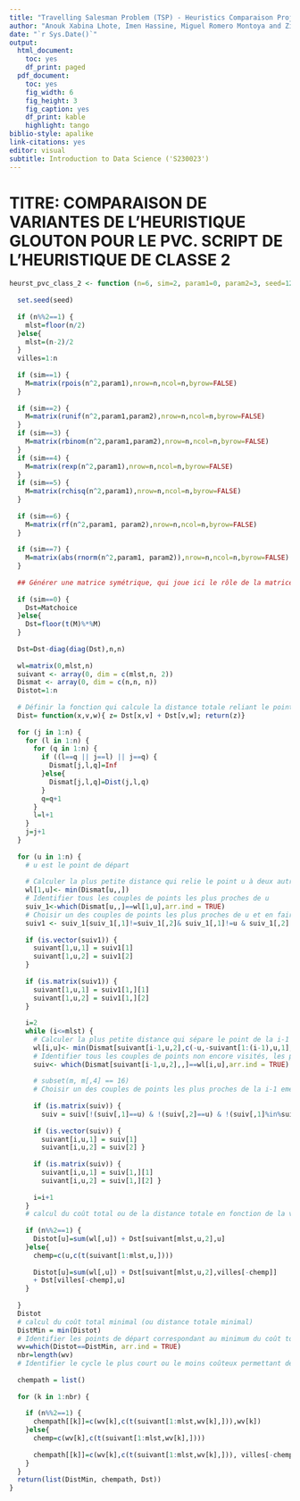 ```yaml
---
title: "Travelling Salesman Problem (TSP) - Heuristics Comparaison Project"
author: "Anouk Xabina Lhote, Imen Hassine, Miguel Romero Montoya and Zildete Landim Crausaz"
date: "`r Sys.Date()`"
output:
  html_document:
    toc: yes
    df_print: paged
  pdf_document:
    toc: yes
    fig_width: 6
    fig_height: 3
    fig_caption: yes
    df_print: kable
    highlight: tango
biblio-style: apalike
link-citations: yes
editor: visual
subtitle: Introduction to Data Science ('S230023')
---
```


# TITRE: COMPARAISON DE VARIANTES DE L'HEURISTIQUE GLOUTON POUR LE PVC. SCRIPT DE L'HEURISTIQUE DE CLASSE 2

```r
heurst_pvc_class_2 <- function (n=6, sim=2, param1=0, param2=3, seed=1240, Matchoice=Mat_default){
  
  set.seed(seed)
  
  if (n%%2==1) {
    mlst=floor(n/2)
  }else{
    mlst=(n-2)/2
  }
  villes=1:n
  
  if (sim==1) {
    M=matrix(rpois(n^2,param1),nrow=n,ncol=n,byrow=FALSE)
  }
  
  if (sim==2) {
    M=matrix(runif(n^2,param1,param2),nrow=n,ncol=n,byrow=FALSE)
  }
  if (sim==3) {
    M=matrix(rbinom(n^2,param1,param2),nrow=n,ncol=n,byrow=FALSE)
  }
  if (sim==4) {
    M=matrix(rexp(n^2,param1),nrow=n,ncol=n,byrow=FALSE)
  }
  if (sim==5) {
    M=matrix(rchisq(n^2,param1),nrow=n,ncol=n,byrow=FALSE)
  }
  
  if (sim==6) {
    M=matrix(rf(n^2,param1, param2),nrow=n,ncol=n,byrow=FALSE)
  }
  
  if (sim==7) {
    M=matrix(abs(rnorm(n^2,param1, param2)),nrow=n,ncol=n,byrow=FALSE)
  }
  
  ## Générer une matrice symétrique, qui joue ici le rôle de la matrice des distances entre les villes.
  
  if (sim==0) {
    Dst=Matchoice
  }else{
    Dst=floor(t(M)%*%M)
  }
  
  Dst=Dst-diag(diag(Dst),n,n)
  
  wl=matrix(0,mlst,n)
  suivant <- array(0, dim = c(mlst,n, 2))
  Dismat <- array(0, dim = c(n,n, n))
  Distot=1:n
  
  # Définir la fonction qui calcule la distance totale reliant le point u à deux autres points v et w
  Dist= function(x,v,w){ z= Dst[x,v] + Dst[v,w]; return(z)}
  
  for (j in 1:n) {
    for (l in 1:n) {
      for (q in 1:n) {
        if ((l==q || j==l) || j==q) {
          Dismat[j,l,q]=Inf
        }else{
          Dismat[j,l,q]=Dist(j,l,q)
        }
        q=q+1
      }
      l=l+1
    }
    j=j+1
  }
  
  for (u in 1:n) {
    # u est le point de départ
    
    # Calculer la plus petite distance qui relie le point u à deux autres points à visiter
    wl[1,u]<- min(Dismat[u,,])
    # Identifier tous les couples de points les plus proches de u
    suiv_1<-which(Dismat[u,,]==wl[1,u],arr.ind = TRUE)
    # Choisir un des couples de points les plus proches de u et en faire les étape 1 et 2 du voyage
    suiv1 <- suiv_1[suiv_1[,1]!=suiv_1[,2]& suiv_1[,1]!=u & suiv_1[,2]!=u,]
    
    if (is.vector(suiv1)) {
      suivant[1,u,1] = suiv1[1]
      suivant[1,u,2] = suiv1[2] 
    }
    
    if (is.matrix(suiv1)) {
      suivant[1,u,1] = suiv1[1,][1]
      suivant[1,u,2] = suiv1[1,][2]
    }
    
    i=2
    while (i<=mlst) {
      # Calculer la plus petite distance qui sépare le point de la i-1 eme étape des autres points non encore visités
      wl[i,u]<- min(Dismat[suivant[i-1,u,2],c(-u,-suivant[1:(i-1),u,1],-suivant[1:(i-1),u,2]), c(-u,-suivant[1:(i-1),u,1],-suivant[1:(i-1),u,2])])
      # Identifier tous les couples de points non encore visités, les plus proches du second point de la i-1 eme étape
      suiv<- which(Dismat[suivant[i-1,u,2],,]==wl[i,u],arr.ind = TRUE)
      
      # subset(m, m[,4] == 16)
      # Choisir un des couples de points les plus proches de la i-1 eme étape et en faire l'étape i
      
      if (is.matrix(suiv)) {
        suiv = suiv[!(suiv[,1]==u) & !(suiv[,2]==u) & !(suiv[,1]%in%suivant[1:(i-1),u,1]) & !(suiv[,2]%in%suivant[1:(i-1),u,1]) & !(suiv[,1]%in%suivant[1:(i-1),u,2]) & !(suiv[,2]%in%suivant[1:(i-1),u,2]),] }
      
      if (is.vector(suiv)) {
        suivant[i,u,1] = suiv[1]
        suivant[i,u,2] = suiv[2] }
      
      if (is.matrix(suiv)) {
        suivant[i,u,1] = suiv[1,][1]
        suivant[i,u,2] = suiv[1,][2] }
      
      i=i+1
    }
    # calcul du coût total ou de la distance totale en fonction de la vlle de départ
    
    if (n%%2==1) {
      Distot[u]=sum(wl[,u]) + Dst[suivant[mlst,u,2],u]
    }else{
      chemp=c(u,c(t(suivant[1:mlst,u,])))
      
      Distot[u]=sum(wl[,u]) + Dst[suivant[mlst,u,2],villes[-chemp]]
      + Dst[villes[-chemp],u]
    }
    
  }
  Distot
  # calcul du coût total minimal (ou distance totale minimal)
  DistMin = min(Distot)
  # Identifier les points de départ correspondant au minimum du coût total
  wv=which(Distot==DistMin, arr.ind = TRUE)
  nbr=length(wv)
  # Identifier le cycle le plus court ou le moins coûteux permettant de relier le n points considérés
  
  chempath = list()
  
  for (k in 1:nbr) {
    
    if (n%%2==1) {
      chempath[[k]]=c(wv[k],c(t(suivant[1:mlst,wv[k],])),wv[k])
    }else{
      chemp=c(wv[k],c(t(suivant[1:mlst,wv[k],])))
      
      chempath[[k]]=c(wv[k],c(t(suivant[1:mlst,wv[k],])), villes[-chemp],wv[k])
    }
  }
  return(list(DistMin, chempath, Dst))
}

```
